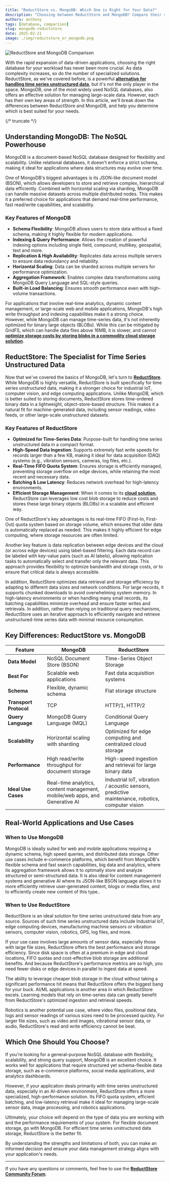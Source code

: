 ```yaml
---
title: "ReductStore vs. MongoDB: Which One is Right for Your Data?"
description: "Choosing between ReductStore and MongoDB? Compare their strengths: time series object storage vs. document database. Optimize now."
authors: anthony
tags: [database, comparison]
slug: mongodb-reductstore
date: 2025-02-21
image: ./img/reductstore_or_mongodb.png
---
```


![ReductStore and MongoDB Comparison](./img/reductstore_or_mongodb.png)

With the rapid expansion of data-driven applications, choosing the right database for your workload has never been more crucial. As data complexity increases, so do the number of specialized solutions. ReductStore, as we've covered before, is a powerful [**alternative for handling time series unstructured data**](/blog/comparisons/iot/reductstore-vs-mongodb), but it's not the only player in the space. MongoDB, one of the most widely used NoSQL databases, also offers an effective solution for managing large-scale data. However, each has their own key areas of strength. In this article, we'll break down the differences between ReductStore and MongoDB, and help you determine which is best suited for your needs.

{/* truncate */}

## Understanding MongoDB: The NoSQL Powerhouse

MongoDB is a document-based NoSQL database designed for flexibility and scalability. Unlike relational databases, it doesn't enforce a strict schema, making it ideal for applications where data structures may evolve over time.

One of MongoDB's biggest advantages is its JSON-like document model (BSON), which allows developers to store and retrieve complex, hierarchical data efficiently. Combined with horizontal scaling via sharding, MongoDB can handle massive datasets across multiple distributed nodes. This makes it a preferred choice for applications that demand real-time performance, fast read/write capabilities, and scalability.

### Key Features of MongoDB

- **Schema Flexibility**: MongoDB allows users to store data without a fixed schema, making it highly flexible for modern applications.
- **Indexing & Query Performance**: Allows the creation of powerful indexing options including single field, compound, multikey, geospatial, text and more.
- **Replication & High Availability**: Replicates data across multiple servers to ensure data redundancy and reliability.
- **Horizontal Scaling**: Data can be sharded across multiple servers for performance optimization.
- **Aggregation Framework**: Enables complex data transformations using MongoDB Query Language and SQL-style queries.
- **Built-in Load Balancing**: Ensures smooth performance even with high-volume transactions.

For applications that involve real-time analytics, dynamic content management, or large-scale web and mobile applications, MongoDB's high write throughput and indexing capabilities make it a strong choice. However, while MongoDB can manage time-series data, it's not inherently optimized for binary large objects (BLOBs). While this can be mitigated by GridFS, which can handle data files above 16MB, it is slower, and cannot [**optimize storage costs by storing blobs in a commodity cloud storage solution**](/solutions/cloud).

## ReductStore: The Specialist for Time Series Unstructured Data

Now that we've covered the basics of MongoDB, let's turn to [**ReductStore**](/). While MongoDB is highly versatile, ReductStore is built specifically for time series unstructured data, making it a stronger choice for industrial IoT, computer vision, and edge computing applications. Unlike MongoDB, which is better suited to storing documents, ReductStore stores time-ordered binary data in a lightweight, object-store-based structure. This makes it a natural fit for machine-generated data, including sensor readings, video feeds, or other large-scale unstructured datasets.

### Key Features of ReductStore

- **Optimized for Time-Series Data**: Purpose-built for handling time series unstructured data in a compact format.
- **High-Speed Data Ingestion**: Supports extremely fast write speeds for records larger than a few KB, making it ideal for data acquisition (DAQ) systems (e.g., vibration sensors, cameras, log files, etc.).
- **Real-Time FIFO Quota System**: Ensures storage is efficiently managed, preventing storage overflow on edge devices, while retaining the most recent and necessary data.
- **Batching & Low Latency**: Reduces network overhead for high-latency environments.
- **Efficient Storage Management**: When it comes to its [**cloud solution**](/solutions/cloud), ReductStore can leverages low cost blob storage to reduce costs and stores these large binary objects (BLOBs) in a scalable and efficient way.

One of ReductStore's key advantages is its real-time FIFO (First-In, First-Out) quota system based on storage volume, which ensures that older data is automatically replaced as needed. This makes it highly efficient for edge computing, where storage resources are often limited.

Another key feature is data replication between edge devices and the cloud (or across edge devices) using label-based filtering. Each data record can be labeled with key-value pairs (such as AI labels), allowing replication tasks to automatically select and transfer only the relevant data. This approach provides flexibility to optimize bandwidth and storage costs, or to ensure that critical data is always accessible.

In addition, ReductStore optimizes data retrieval and storage efficiency by adapting to different data sizes and network conditions. For large records, it supports chunked downloads to avoid overwhelming system memory. In high-latency environments or when handling many small records, its batching capabilities minimize overhead and ensure faster writes and retrievals. In addition, rather than relying on traditional query mechanisms, ReductStore uses an iterative approach to efficiently navigate and retrieve unstructured-time series data with minimal resource consumption.

## Key Differences: ReductStore vs. MongoDB

| **Feature**            | **MongoDB**                                                                 | **ReductStore**                                                                                 |
| ---------------------- | --------------------------------------------------------------------------- | ----------------------------------------------------------------------------------------------- |
| **Data Model**         | NoSQL Document Store (BSON)                                                 | Time-Series Object Storage                                                                      |
| **Best For**           | Scalable web applications                                                   | Fast data acquisition systems                                                                   |
| **Schema**             | Flexible, dynamic schema                                                    | Flat storage structure                                                                          |
| **Transport Protocol** | TCP                                                                         | HTTP/1, HTTP/2                                                                                  |
| **Query Language**     | MongoDB Query Language (MQL)                                                | Conditional Query Language                                                                      |
| **Scalability**        | Horizontal scaling with sharding                                            | Optimized for edge computing and centralized cloud storage                                      |
| **Performance**        | High read/write throughput for document storage                             | High-speed ingestion and retrieval for large binary data                                        |
| **Ideal Use Cases**    | Real-time analytics, content management, mobile/web apps, and Generative AI | Industrial IoT, vibration / acoustic sensors, predictive maintenance, robotics, computer vision |

## Real-World Applications and Use Cases

### When to Use MongoDB

MongoDB is ideally suited for web and mobile applications requiring a dynamic schema, high speed queries, and distributed data storage. Other use cases include e-commerce platforms, which benefit from MongoDB's flexible schema and fast search capabilities, big data and analytics, where its aggregation framework allows it to optimally store and analyze structured or semi-structured data. It is also ideal for content management systems and generative AI where its JSON-like BSON language allows it to more efficiently retrieve user-generated content, blogs or media files, and to efficiently create new content of this type..

### When to Use ReductStore

ReductStore is an ideal solution for time series unstructured data from any source. Sources of such time series unstructured data include Industrial IoT, edge computing devices, manufacturing machine sensors or vibration sensors, computer vision, robotics, GPS, log files, and more.

If your use case involves large amounts of sensor data, especially those with large file sizes, ReductStore offers the best performance and storage efficiency. Since disk space is often at a premium in edge and cloud locations, FIFO quotas and cost-effective blob storage are additional benefits. And because ReductStore's performance metrics are so high, you need fewer disks or edge devices in parallel to ingest data at speed.

The ability to leverage cheaper blob storage in the cloud without taking a significant performance hit means that ReductStore offers the biggest bang for your buck. AI/ML applications is another area in which ReductStore excels. Learning models that rely on time-series data can greatly benefit from ReductStore's optimized ingestion and retrieval speeds.

Robotics is another potential use case, where video files, positional data, logs and sensor readings of various sizes need to be processed quickly. For larger file sizes, such as video and images, vibrational sensor data, or audio, ReductStore's read and write efficiency cannot be beat.

## Which One Should You Choose?

If you're looking for a general-purpose NoSQL database with flexibility, scalability, and strong query support, MongoDB is an excellent choice. It works well for applications that require structured yet schema-flexible data storage, such as e-commerce platforms, social media applications, and analytics dashboards.

However, if your application deals primarily with time series unstructured data, especially in an AI-driven environment, ReductStore offers a more specialized, high-performance solution. Its FIFO quota system, efficient batching, and low-latency retrieval make it ideal for managing large-scale sensor data, image processing, and robotics applications.

Ultimately, your choice will depend on the type of data you are working with and the performance requirements of your system. For flexible document storage, go with MongoDB. For efficient time series unstructured data storage, ReductStore is the better fit.

By understanding the strengths and limitations of both, you can make an informed decision and ensure your data management strategy aligns with your application's needs.

---

If you have any questions or comments, feel free to use the [**ReductStore Community Forum**](https://community.reduct.store/signup).

